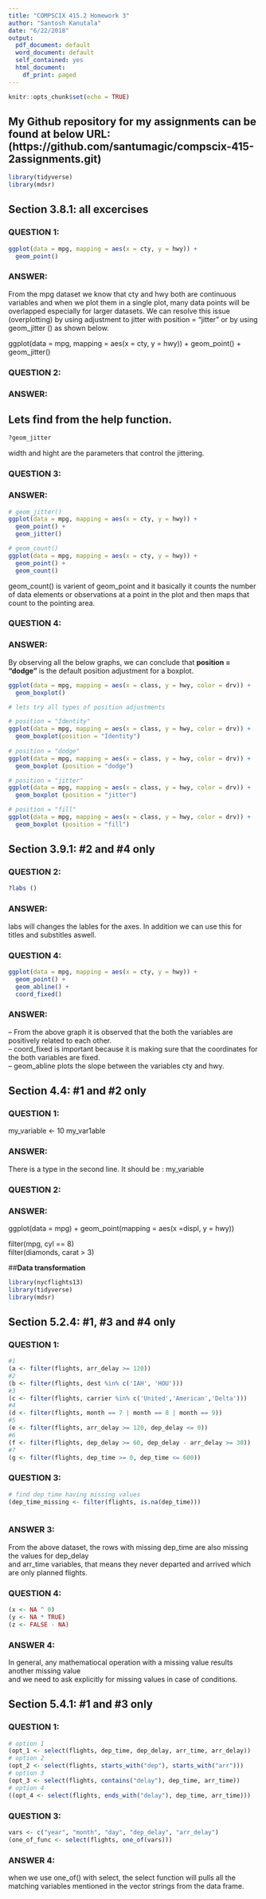 ```yaml
---
title: "COMPSCIX 415.2 Homework 3"
author: "Santosh Kanutala"
date: "6/22/2018"
output:
  pdf_document: default
  word_document: default
  self_contained: yes
  html_document:
    df_print: paged
---
```


```r
knitr::opts_chunk$set(echo = TRUE)
```
## **My Github repository for my assignments can be found at below URL:       (https://github.com/santumagic/compscix-415-2assignments.git)**


```r
library(tidyverse)
library(mdsr)
```
## Section 3.8.1: all excercises

### **QUESTION 1:**

```r
ggplot(data = mpg, mapping = aes(x = cty, y = hwy)) + 
  geom_point()

```


### **ANSWER:**

From the mpg dataset we know that cty and hwy both are continuous variables and when we plot them in a single plot, many data points will be overlapped especially for larger datasets. We can resolve this issue (overplotting) by using adjustment to jitter with position = "jitter" or by using geom_jitter () as shown below.  
 

ggplot(data = mpg, mapping = aes(x = cty, y = hwy)) + 
  geom_point() + 
  geom_jitter()
  
  
### **QUESTION 2:**

### **ANSWER:**
## Lets find from the help function.

```r
?geom_jitter
```
width and hight are the parameters that control the jittering.

### **QUESTION 3:**

### **ANSWER:**

```r
# geom_jitter()
ggplot(data = mpg, mapping = aes(x = cty, y = hwy)) + 
  geom_point() + 
  geom_jitter()

# geom_count()
ggplot(data = mpg, mapping = aes(x = cty, y = hwy)) + 
  geom_point() + 
  geom_count()
```
geom_count() is varient of geom_point and it basically it counts the number of data elements or observations at a point in the plot and then maps that count to the pointing area.

### **QUESTION 4:**

### **ANSWER:**

By observing all the below graphs, we can conclude that **position = "dodge"** is the default position adjustment for a boxplot.



```r
ggplot(data = mpg, mapping = aes(x = class, y = hwy, color = drv)) + 
  geom_boxplot()

# lets try all types of position adjustments

# position = "Identity"
ggplot(data = mpg, mapping = aes(x = class, y = hwy, color = drv)) + 
  geom_boxplot(position = "Identity")
  
# position = "dodge"
ggplot(data = mpg, mapping = aes(x = class, y = hwy, color = drv)) + 
  geom_boxplot (position = "dodge")

# position = "jitter"
ggplot(data = mpg, mapping = aes(x = class, y = hwy, color = drv)) + 
  geom_boxplot (position = "jitter")

# position = "fill"
ggplot(data = mpg, mapping = aes(x = class, y = hwy, color = drv)) + 
  geom_boxplot (position = "fill")

```


## Section 3.9.1: #2 and #4 only

### **QUESTION 2:**


```r
?labs ()
```

### **ANSWER:**

labs will changes the lables for the axes. In addition we can use this for titles and substitles aswell.


### **QUESTION 4:**


```r
ggplot(data = mpg, mapping = aes(x = cty, y = hwy)) + 
  geom_point() + 
  geom_abline() + 
  coord_fixed()

```

### **ANSWER:**

-- From the above graph it is observed that the both the variables are positively related to each other.  
-- coord_fixed is important because it is making sure that the coordinates for the both variables are fixed.  
-- geom_abline plots the slope between the variables cty and hwy.


## Section 4.4: #1 and #2 only

### **QUESTION 1:**

my_variable <- 10
my_var1able


### **ANSWER:**

There is a type in the second line. It should be : my_variable

### **QUESTION 2:**

### **ANSWER:**

ggplot(data = mpg) + 
  geom_point(mapping = aes(x =displ, y = hwy))

filter(mpg, cyl == 8)  
filter(diamonds, carat > 3)


##**Data transformation**

```r

library(nycflights13)
library(tidyverse)
library(mdsr)
```

## Section 5.2.4: #1, #3 and #4 only

### **QUESTION 1:**

```r
#1
(a <- filter(flights, arr_delay >= 120))
#2
(b <- filter(flights, dest %in% c('IAH', 'HOU')))
#3
(c <- filter(flights, carrier %in% c('United','American','Delta')))
#4
(d <- filter(flights, month == 7 | month == 8 | month == 9))
#5
(e <- filter(flights, arr_delay >= 120, dep_delay <= 0))
#6
(f <- filter(flights, dep_delay >= 60, dep_delay - arr_delay >= 30))
#7
(g <- filter(flights, dep_time >= 0, dep_time <= 600))
```

### **QUESTION 3:**

```r
# find dep_time having missing values
(dep_time_missing <- filter(flights, is.na(dep_time)))
 
```

### **ANSWER 3:**
From the above dataset, the rows with missing dep_time are also missing the values for dep_delay  
and arr_time variables, that means they never departed and arrived which are only planned flights.

### **QUESTION 4:**

```r
(x <- NA ^ 0)
(y <- NA * TRUE)
(z <- FALSE - NA)

```
### **ANSWER 4:**
In general, any mathematiocal operation with a missing value results another missing value  
and we need to ask explicitly for missing values in case of conditions.

## Section 5.4.1: #1 and #3 only

### **QUESTION 1:**

```r
# option 1
(opt_1 <- select(flights, dep_time, dep_delay, arr_time, arr_delay))
# option 2
(opt_2 <- select(flights, starts_with("dep"), starts_with("arr")))
# option 3
(opt_3 <- select(flights, contains("delay"), dep_time, arr_time))
# option 4
((opt_4 <- select(flights, ends_with("delay"), dep_time, arr_time)))
```

### **QUESTION 3:**

```r
vars <- c("year", "month", "day", "dep_delay", "arr_delay")
(one_of_func <- select(flights, one_of(vars)))

```

### **ANSWER 4:**
when we use one_of() with select, the select function will pulls all the matching variables   mentioned in the vector strings from the data frame.
















